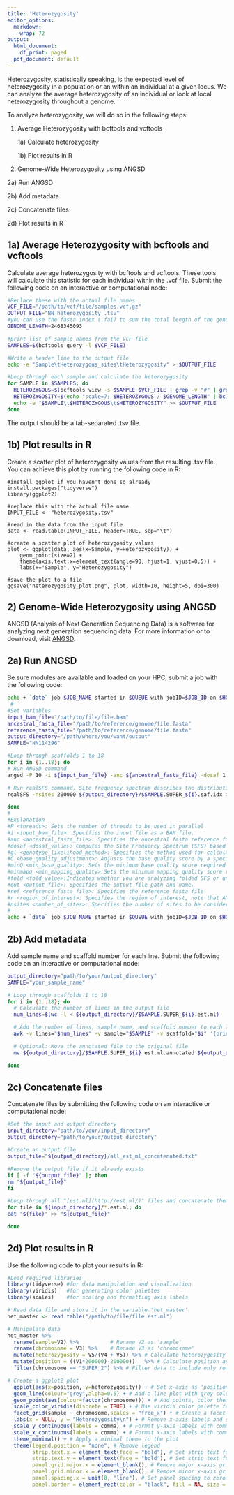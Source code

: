```yaml
---
title: 'Heterozygosity'
editor_options:
  markdown:
    wrap: 72
output:
  html_document:
    df_print: paged
  pdf_document: default
---
```


Heterozygosity, statistically speaking, is the expected level of heterozygosity in a population or an within an individual at a given locus. We can analyze the average heterozygosity of an individual or look at local heterozygosity throughout a genome.

To analyze heterozygosity, we will do so in the following steps:

1) Average Heterozygosity with bcftools and vcftools

	1a) Calculate heterozygosity
	
	1b) Plot results in R
	
2) Genome-Wide Heterozygosity using ANGSD

  2a) Run ANGSD
  
  2b) Add metadata
  
  2c) Concatenate files
  
  2d) Plot results in R

## 1a) Average Heterozygosity with bcftools and vcftools

Calculate average heterozygosity with bcftools and vcftools. These tools will calculate this statistic for each individual within the .vcf file. Submit the following code on an interactive or computational node:

```Bash
#Replace these with the actual file names
VCF_FILE="/path/to/vcf/file/samples.vcf.gz"
OUTPUT_FILE="NN_heterozygosity_.tsv"
#you can use the fasta index (.fai) to sum the total length of the genome
GENOME_LENGTH=2468345093 

#print list of sample names from the VCF file
SAMPLES=$(bcftools query -l $VCF_FILE)

#Write a header line to the output file
echo -e "Sample\tHeterozygous_sites\tHeterozygosity" > $OUTPUT_FILE

#Loop through each sample and calculate the heterozygosity
for SAMPLE in $SAMPLES; do
  HETEROZYGOUS=$(bcftools view -s $SAMPLE $VCF_FILE | grep -v "#" | grep -o "0/1" | wc -l)
  HETEROZYGOSITY=$(echo "scale=7; $HETEROZYGOUS / $GENOME_LENGTH" | bc)
  echo -e "$SAMPLE\t$HETEROZYGOUS\t$HETEROZYGOSITY" >> $OUTPUT_FILE
done
```
The output should be a tab-separated .tsv file.

## 1b) Plot results in R

Create a scatter plot of heterozygosity values from the resulting .tsv file. You can achieve this plot by running the following code in R:

```
#install ggplot if you haven't done so already
install.packages("tidyverse")
library(ggplot2)

#replace this with the actual file name
INPUT_FILE <- "heterozygosity.tsv"

#read in the data from the input file
data <- read.table(INPUT_FILE, header=TRUE, sep="\t")

#create a scatter plot of heterozygosity values
plot <- ggplot(data, aes(x=Sample, y=Heterozygosity)) +
    geom_point(size=2) +
    theme(axis.text.x=element_text(angle=90, hjust=1, vjust=0.5)) +
    labs(x="Sample", y="Heterozygosity")

#save the plot to a file
ggsave("heterozygosity_plot.png", plot, width=10, height=5, dpi=300)
```

## 2) Genome-Wide Heterozygosity using ANGSD

ANGSD (Analysis of Next Generation Sequencing Data) is a software for analyzing next generation sequencing data. For more information or to download, visit [ANGSD](https://github.com/ANGSD/angsd).

## 2a) Run ANGSD

Be sure modules are available and loaded on your HPC, submit a job with the following code:

```Bash
echo + `date` job $JOB_NAME started in $QUEUE with jobID=$JOB_ID on $HOSTNAME
 #
#Set variables
input_bam_file="/path/to/file/file.bam"
ancestral_fasta_file="/path/to/reference/genome/file.fasta"
reference_fasta_file="/path/to/reference/genome/file.fasta"
output_directory="/path/where/you/want/output"
SAMPLE="NN114296"

#Loop through scaffolds 1 to 18
for i in {1..18}; do
# Run ANGSD command
angsd -P 10 -i ${input_bam_file} -anc ${ancestral_fasta_file} -dosaf 1 -gl 1 -C 50 -minQ 20 -minmapq 30 -fold 1 -out ${output_directory}/$SAMPLE.SUPER_${i} -ref ${reference_fasta_file} -r SUPER_${i}

# Run realSFS command, Site frequency spectrum describes the distribution of allele frequencies across site in the genome of a particular species
realSFS -nsites 200000 ${output_directory}/$SAMPLE.SUPER_${i}.saf.idx > ${output_directory}/$SAMPLE.SUPER_${i}.est.ml

done
#
#Explanation
#P <threads>: Sets the number of threads to be used in parallel
#i <input_bam_file>: Specifies the input file as a BAM file.
#anc <ancestral_fasta_file>: Specifies the ancestral fasta reference file.
#dosaf <dosaf_value>: Computes the Site Frequency Spectrum (SFS) based on the genotype likelihoods
#gl <genotype_likelihood_method>: Specifies the method used for calculating genotype likelihoods
#C <base_quality_adjustment>: Adjusts the base quality score by a specified value before using it
#minQ <min_base_quality>: Sets the minimum base quality score required
#minmapq <min_mapping_quality>:Sets the minimum mapping quality score required
#fold <fold_value>:Indicates whether you are analyzing folded SFS or unfolded SFS
#out <output_file>: Specifies the output file path and name.
#ref <reference_fasta_file>: Specifies the reference fasta file
#r <region_of_interest>: Specifies the region of interest, note that ANGSD cannot differentiate chromosomes if the whole genome is run at once
#nsites <number_of_sites>: Specifies the number of sites to be considered for the estimation. Replace <number_of_sites> with the desired number.
#
echo + `date` job $JOB_NAME started in $QUEUE with jobID=$JOB_ID on $HOSTNAME
```

## 2b) Add metadata

Add sample name and scaffold number for each line. Submit the following code on an interactive or computational node:

```Bash
output_directory="path/to/your/output_directory"
SAMPLE="your_sample_name"

# Loop through scaffolds 1 to 18
for i in {1..18}; do
  # Calculate the number of lines in the output file
  num_lines=$(wc -l < ${output_directory}/$SAMPLE.SUPER_${i}.est.ml)

  # Add the number of lines, sample name, and scaffold number to each line of the output file
  awk -v lines="$num_lines" -v sample="$SAMPLE" -v scaffold="$i" '{print lines, sample, "SUPER_" scaffold, $0}' ${output_directory}/$SAMPLE.SUPER_${i}.est.ml > ${output_directory}/$SAMPLE.SUPER_${i}.est.ml.annotated

  # Optional: Move the annotated file to the original file
  mv ${output_directory}/$SAMPLE.SUPER_${i}.est.ml.annotated ${output_directory}/$SAMPLE.SUPER_${i}.est.ml

done
```

## 2c) Concatenate files

Concatenate files by submitting the following code on an interactive or computational node:

```Bash
#Set the input and output directory
input_directory="path/to/your/input_directory"
output_directory="path/to/your/output_directory"

#Create an output file
output_file="${output_directory}/all_est_ml_concatenated.txt"

#Remove the output file if it already exists
if [ -f "${output_file}" ]; then
rm "${output_file}"
fi

#Loop through all "[est.ml](http://est.ml/)" files and concatenate them
for file in ${input_directory}/*.est.ml; do
cat "${file}" >> "${output_file}"

done
```

## 2d) Plot results in R

Use the following code to plot your results in R:

```R
#Load required libraries
library(tidyverse) #for data manipulation and visualization
library(viridis)   #for generating color palettes
library(scales)    #for scaling and formatting axis labels

# Read data file and store it in the variable 'het_master'
het_master <- read.table("/path/to/file/file.est.ml")

# Manipulate data
het_master %>% 
  rename(sample=V2) %>%          # Rename V2 as 'sample'
  rename(chromosome = V3) %>%    # Rename V3 as 'chromosome'
  mutate(heterozygosity = V5/(V4 + V5)) %>% # Calculate heterozygosity as V5 / (V4 + V5)
  mutate(position = ((V1*200000)-200000))   %>% # Calculate position as (V1 * 200000) - 200000
  filter(chromosome == "SUPER_2") %>% # Filter data to include only rows where 'chromosome' is 'SUPER_2'

# Create a ggplot2 plot
  ggplot(aes(x=position, y=heterozygosity)) + # Set x-axis as 'position' and y-axis as 'heterozygosity'
  geom_line(colour="grey",alpha=0.5) + # Add a line plot with grey color and 0.5 alpha (transparency)
  geom_point(aes(colour=factor(chromosome))) + # Add points, color them based on 'chromosome' factor variable
  scale_color_viridis(discrete = TRUE) + # Use viridis color palette for the points
  facet_grid(sample ~ chromosome,scales = "free_x") + # Create a facet grid with 'sample' on the y-axis and 'chromosome' on the x-axis, set x-axis scales to be free
  labs(x = NULL, y = "Heterozygosity\n") + # Remove x-axis labels and set y-axis label to "Heterozygosity\n"
  scale_y_continuous(labels = comma) + # Format y-axis labels with commas
  scale_x_continuous(labels = comma) + # Format x-axis labels with commas
  theme_minimal() + # Apply a minimal theme to the plot
  theme(legend.position = "none", # Remove legend
        strip.text.x = element_text(face = "bold"), # Set strip text for x-axis to bold
        strip.text.y = element_text(face = "bold"), # Set strip text for y-axis to bold
        panel.grid.major.x = element_blank(), # Remove major x-axis gridlines
        panel.grid.minor.x = element_blank(), # Remove minor x-axis gridlines
        panel.spacing.x = unit(0, "line"), # Set panel spacing to zero
        panel.border = element_rect(color = "black", fill = NA, size = 0.25)) # Add a black border around the panels
```

